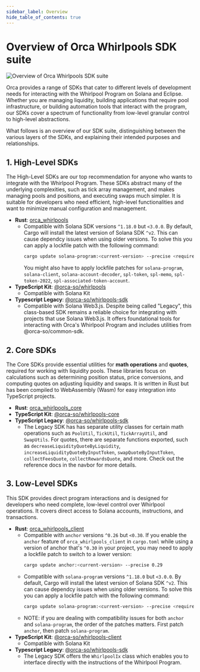 ```yaml
---
sidebar_label: Overview
hide_table_of_contents: true
---
```


# Overview of Orca Whirlpools SDK suite

![Overview of Orca Whirlpools SDK suite](../../static/img/01-Welcome/orca-sdks-overview.png)

Orca provides a range of SDKs that cater to different levels of development needs for interacting with the Whirlpool Program on Solana and Eclipse. Whether you are managing liquidity, building applications that require pool infrastructure, or building automation tools that interact with the program, our SDKs cover a spectrum of functionality from low-level granular control to high-level abstractions.

What follows is an overview of our SDK suite, distinguishing between the various layers of the SDKs, and explaining their intended purposes and relationships.

## 1. High-Level SDKs

The High-Level SDKs are our top recommendation for anyone who wants to integrate with the Whirlpool Program. These SDKs abstract many of the underlying complexities, such as tick array management, and makes managing pools and positions, and executing swaps much simpler. It is suitable for developers who need efficient, high-level functionalities and want to minimize manual configuration and management.

- **Rust**: [orca_whirlpools](https://crates.io/crates/orca_whirlpools)
  - Compatible with Solana SDK versions `^1.18.0` but `<3.0.0`. By default, Cargo will install the latest version of Solana SDK `^v2`. This can cause dependcy issues when using older versions. To solve this you can apply a lockfile patch with the following command:
    ```bash
    cargo update solana-program:<current-version> --precise <required-version>
    ```
    You might also have to apply lockfile patches for `solana-program`, `solana-client`, `solana-account-decoder`, `spl-token`, `spl-memo`, `spl-token-2022`, `spl-associated-token-account`.
- **TypeScript Kit**: [@orca-so/whirlpools](https://www.npmjs.com/package/@orca-so/whirlpools)
  - Compatible with Solana Kit
- **Typescript Legacy**: [@orca-so/whirlpools-sdk](https://www.npmjs.com/package/@orca-so/whirlpools-sdk)
  - Compatible with Solana Web3.js. Despite being called "Legacy", this class-based SDK remains a reliable choice for integrating with projects that use Solana Web3.js. It offers foundational tools for interacting with Orca's Whirlpool Program and includes utilities from @orca-so/common-sdk.

## 2. Core SDKs

The Core SDKs provide essential utilities for **math operations** and **quotes**, required for working with liquidity pools. These libraries focus on calculations such as determining position status, price conversions, and computing quotes on adjusting liquidity and swaps. It is written in Rust but has been compiled to WebAssembly (Wasm) for easy integration into TypeScript projects.

- **Rust**: [orca_whirlpools_core](https://crates.io/crates/orca_whirlpools_core)
- **TypeScript Kit**: [@orca-so/whirlpools-core](https://www.npmjs.com/package/@orca-so/whirlpools-core)
- **TypeScript Legacy**: [@orca-so/whirlpools-sdk](https://www.npmjs.com/package/@orca-so/whirlpools-sdk)
  - The Legacy SDK has has separate utility classes for certain math operations such as `PoolUtil`, `TickUtil`, `TickArrayUtil`, and `SwapUtils`. For quotes, there are separate functions exported, such as `decreaseLiquidityQuoteByLiquidity`, `increaseLiquidityQuoteByInputToken`, `swapQuoteByInputToken`, `collectFeesQuote`, `collectRewardsQuote`, and more. Check out the reference docs in the navbor for more details.

## 3. Low-Level SDKs

This SDK provides direct program interactions and is designed for developers who need complete, low-level control over Whirlpool operations. It covers direct access to Solana accounts, instructions, and transactions.

- **Rust**: [orca_whirlpools_client](https://crates.io/crates/orca_whirlpools_client)
  - Compatible with `anchor` versions `^0.26` but `<0.30`. If you enable the `anchor` feature of `orca_whirlpools_client` in `cargo.toml` while using a version of anchor that's `^0.30` in your project, you may need to apply a lockfile patch to switch to a lower version:
    ```bash
    cargo update anchor:<current-version> --precise 0.29
    ```
  - Compatible with `solana-program` versions `^1.18.0` but `<3.0.0`. By default, Cargo will install the latest version of Solana SDK `^v2`. This can cause dependcy issues when using older versions. To solve this you can apply a lockfile patch with the following command:
    ```bash
    cargo update solana-program:<current-version> --precise <required-version>
    ```
  - NOTE: if you are dealing with compatibility issues for both `anchor` and `solana-program`, the order of the patches matters. First patch `anchor`, then patch `solana-program`.
- **TypeScript Kit**: [@orca-so/whirlpools-client](https://www.npmjs.com/package/@orca-so/whirlpools-client)
  - Compatible with Solana Kit
- **Typescript Legacy**: [@orca-so/whirlpools-sdk](https://www.npmjs.com/package/@orca-so/whirlpools-sdk)
  - The Legacy SDK offers the `WhirlpoolIx` class which enables you to interface directly with the instructions of the Whirlpool Program.

